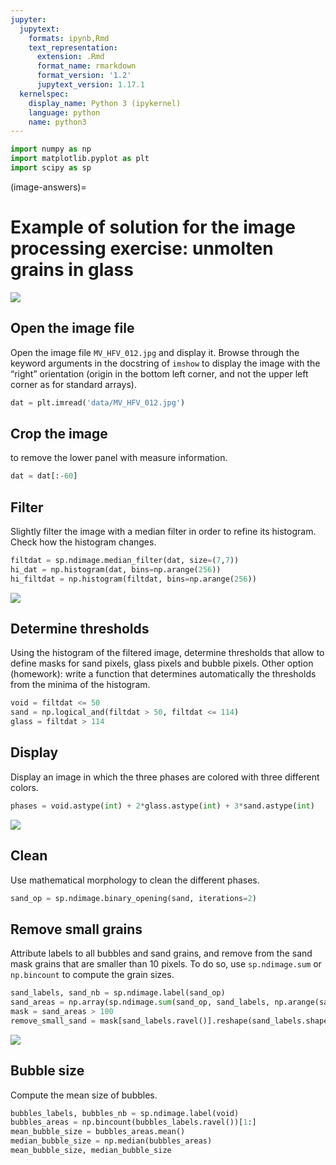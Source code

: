 ```yaml
---
jupyter:
  jupytext:
    formats: ipynb,Rmd
    text_representation:
      extension: .Rmd
      format_name: rmarkdown
      format_version: '1.2'
      jupytext_version: 1.17.1
  kernelspec:
    display_name: Python 3 (ipykernel)
    language: python
    name: python3
---
```


```python
import numpy as np
import matplotlib.pyplot as plt
import scipy as sp
```

(image-answers)=

# Example of solution for the image processing exercise: unmolten grains in glass

![](../image_processing/MV_HFV_012.jpg)
<!---
# To fix parsing of Python block below.
:align: center
-->

## Open the image file

Open the image file `MV_HFV_012.jpg` and display it. Browse through the
keyword arguments in the docstring of `imshow` to display the image with the
"right" orientation (origin in the bottom left corner, and not the upper left
corner as for standard arrays).

```python
dat = plt.imread('data/MV_HFV_012.jpg')
```

## Crop the image

to remove the lower panel with measure information.

```python
dat = dat[:-60]
```

## Filter

Slightly filter the image with a median filter in order to refine its
histogram. Check how the histogram changes.

```python
filtdat = sp.ndimage.median_filter(dat, size=(7,7))
hi_dat = np.histogram(dat, bins=np.arange(256))
hi_filtdat = np.histogram(filtdat, bins=np.arange(256))
```

![](../image_processing/exo_histos.png)
<!---
# To fix parsing below.
:align: center
-->

## Determine thresholds

Using the histogram of the filtered image, determine thresholds that allow to
define masks for sand pixels, glass pixels and bubble pixels. Other option
(homework): write a function that determines automatically the thresholds from
the minima of the histogram.

```python
void = filtdat <= 50
sand = np.logical_and(filtdat > 50, filtdat <= 114)
glass = filtdat > 114
```

## Display

Display an image in which the three phases are colored with three different
colors.

```python
phases = void.astype(int) + 2*glass.astype(int) + 3*sand.astype(int)
```

![](../image_processing/three_phases.png)
<!---
# Fix parsing.
:align: center
-->

## Clean

Use mathematical morphology to clean the different phases.

```python
sand_op = sp.ndimage.binary_opening(sand, iterations=2)
```

## Remove small grains

Attribute labels to all bubbles and sand grains, and remove from the sand mask
grains that are smaller than 10 pixels. To do so, use `sp.ndimage.sum` or
`np.bincount` to compute the grain sizes.

```python
sand_labels, sand_nb = sp.ndimage.label(sand_op)
sand_areas = np.array(sp.ndimage.sum(sand_op, sand_labels, np.arange(sand_labels.max()+1)))
mask = sand_areas > 100
remove_small_sand = mask[sand_labels.ravel()].reshape(sand_labels.shape)
```

![](../image_processing/sands.png)
<!---
# Parsing
:align: center
-->

## Bubble size

Compute the mean size of bubbles.

```python
bubbles_labels, bubbles_nb = sp.ndimage.label(void)
bubbles_areas = np.bincount(bubbles_labels.ravel())[1:]
mean_bubble_size = bubbles_areas.mean()
median_bubble_size = np.median(bubbles_areas)
mean_bubble_size, median_bubble_size
```
